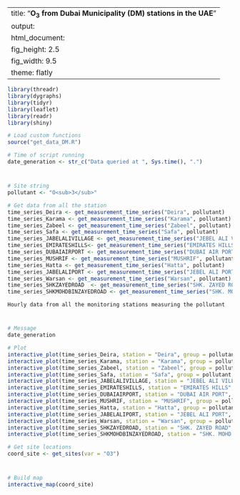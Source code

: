 
---
title: "**O<sub>3</sub> from Dubai Municipality (DM) stations in the UAE**"
output:
  html_document:
    fig_height: 2.5
    fig_width: 9.5
    theme: flatly
---

```{r set_up, message = FALSE, echo = FALSE, warning = FALSE}
library(threadr)
library(dygraphs)
library(tidyr)
library(leaflet)
library(readr)
library(shiny)

# Load custom functions
source("get_data_DM.R")

# Time of script running
date_generation <- str_c("Data queried at ", Sys.time(), ".")
```
# 

## 
```{r import_data, message = FALSE, echo = FALSE, results = "hide", cache = TRUE, warning = FALSE}

# Site string
pollutant <- "O<sub>3</sub>"

# Get data from all the station
time_series_Deira <- get_measurement_time_series("Deira", pollutant)
time_series_Karama <- get_measurement_time_series("Karama", pollutant)
time_series_Zabeel <- get_measurement_time_series("Zabeel", pollutant)
time_series_Safa <- get_measurement_time_series("Safa", pollutant)
time_series_JABELALIVILLAGE <- get_measurement_time_series("JEBEL ALI VILLAGE", pollutant)
time_series_EMIRATESHILLS<- get_measurement_time_series("EMIRATES HILLS", pollutant)
time_series_DUBAIAIRPORT <- get_measurement_time_series("DUBAI AIR PORT", pollutant)
time_series_MUSHRIF <- get_measurement_time_series("MUSHRIF", pollutant)
time_series_Hatta <- get_measurement_time_series("Hatta", pollutant)
time_series_JABELALIPORT <- get_measurement_time_series("JEBEL ALI PORT", pollutant)
time_series_Warsan <- get_measurement_time_series("Warsan", pollutant)
time_series_SHKZAYEDROAD  <- get_measurement_time_series("SHK. ZAYED ROAD", pollutant)
time_series_SHKMOHDBINZAYEDROAD <- get_measurement_time_series("SHK. MOHD. BIN ZAYED ROAD", pollutant)

```

 `Hourly data from all the monitoring stations measuring the pollutant`
 
# 

## 

```{r plot_NCMS_O3, echo = FALSE, cache = TRUE}
# Message
date_generation

# Plot
interactive_plot(time_series_Deira, station = "Deira", group = pollutant, pollu= "O3")
interactive_plot(time_series_Karama, station = "Karama", group = pollutant, pollu= "O3")
interactive_plot(time_series_Zabeel, station = "Zabeel", group = pollutant, pollu= "O3")
interactive_plot(time_series_Safa, station = "Safa", group = pollutant, pollu= "O3")
interactive_plot(time_series_JABELALIVILLAGE, station = "JEBEL ALI VILLAGE", group = pollutant, pollu= "O3")
interactive_plot(time_series_EMIRATESHILLS, station = "EMIRATES HILLS", group = pollutant, pollu= "O3")
interactive_plot(time_series_DUBAIAIRPORT, station = "DUBAI AIR PORT", group = pollutant, pollu= "O3")
interactive_plot(time_series_MUSHRIF, station = "MUSHRIF", group = pollutant, pollu= "O3")
interactive_plot(time_series_Hatta, station = "Hatta", group = pollutant, pollu= "O3")
interactive_plot(time_series_JABELALIPORT, station = "JEBEL ALI PORT", group = pollutant, pollu= "O3")
interactive_plot(time_series_Warsan, station = "Warsan", group = pollutant, pollu= "O3")
interactive_plot(time_series_SHKZAYEDROAD, station = "SHK. ZAYED ROAD", group = pollutant, pollu= "O3")
interactive_plot(time_series_SHKMOHDBINZAYEDROAD, station = "SHK. MOHD. BIN ZAYED ROAD", group = pollutant, pollu= "O3")


```


```{r import_data_for_map, message = FALSE, echo = FALSE, results = "hide", cache = TRUE}
# Get site locations
coord_site <- get_sites(var = "O3")

```
#
 
##

```{r map, fig.height = 8, echo = FALSE, message = FALSE, cache = TRUE}
# Build map
interactive_map(coord_site)
```

 
 